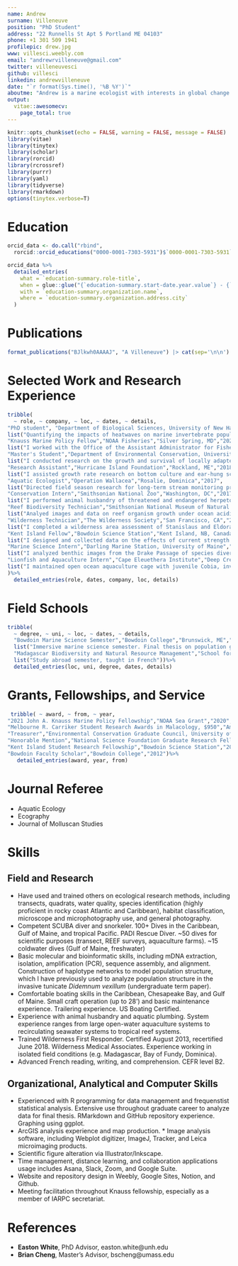 ```yaml
---
name: Andrew
surname: Villeneuve
position: "PhD Student"
address: "22 Runnells St Apt 5 Portland ME 04103"
phone: +1 301 509 1941
profilepic: drew.jpg
www: villesci.weebly.com
email: "andrewrvilleneuve@gmail.com"
twitter: villeneuvesci
github: villesci
linkedin: andrewvilleneuve
date: "`r format(Sys.time(), '%B %Y')`"
aboutme: "Andrew is a marine ecologist with interests in global change across levels of ecological organization. He is dedicated to working on applied questions in the face of climate and biodiversity crises."
output: 
  vitae::awesomecv:
    page_total: true
---
```



```r
knitr::opts_chunk$set(echo = FALSE, warning = FALSE, message = FALSE)
library(vitae)
library(tinytex)
library(scholar)
library(rorcid)
library(rcrossref)
library(purrr)
library(yaml)
library(tidyverse)
library(rmarkdown)
options(tinytex.verbose=T)

```

# Education

```r
orcid_data <- do.call("rbind",
  rorcid::orcid_educations("0000-0001-7303-5931")$`0000-0001-7303-5931`$`affiliation-group`$summaries)

orcid_data %>%
  detailed_entries(
    what = `education-summary.role-title`,
    when = glue::glue("{`education-summary.start-date.year.value`} - {`education-summary.end-date.year.value`}"),
    with = `education-summary.organization.name`,
    where = `education-summary.organization.address.city`
  )

```

# Publications

```r
  
format_publications("BJlkwh0AAAAJ", "A Villeneuve") |> cat(sep='\n\n')


```
# Selected Work and Research Experience

```r
tribble(
  ~ role, ~ company, ~ loc, ~ dates, ~ details,
"PhD student", "Department of Biological Sciences, University of New Hampshire", "Durham, NH","2022 - Present",
list("Quantifying the impacts of heatwaves on marine invertebrate populations using an exposure magnitude-duration framework"),
"Knauss Marine Policy Fellow","NOAA Fisheries","Silver Spring, MD","2021-2022",
list("I worked with the Office of the Assistant Administrator for Fisheries on high-level science management and policy. I worked on improving the NOAA instutional repository, wrote fisheries survey communications materials, and create a bibliometric analysis of NOAA Fisheries publications. I supported NOAA Arctic policy by working on incorporating indigenous traditional ecological knowledge into the US position in a multilateral agreement."),
"Master's Student","Department of Environmental Conservation, University of Massachusetts Amherst","Amherst, MA","2018-2020",
list("I conducted research on the growth and survival of locally adapted populations of the Oyster Drill (Urosalpinx cinerea) collected from sites along the latitudinal gradient on the Pacific and Atlantic coasts of the US. I mentored an undergraduate research intern and their independent project as part of the Five College Coastal and Marine Science program. I was a teaching assistant for Marine Ecology and Introduction to Ecology."),
"Research Assistant","Hurricane Island Foundation","Rockland, ME","2018",
list("I assisted growth rate research on bottom culture and ear-hung scallop aquaculture in the Gulf of Maine. Operated outboard motorboats in variable coastal conditions. I mentored two students from the Women of the Sea Program on their independent research projects."),
"Aquatic Ecologist","Operation Wallacea","Rosalie, Dominica","2017",
list("Directed field season research for long-term stream monitoring project using macroinvertebrate biotic indices and tracked migration patterns of a freshwater snail. One published  paper as product. I instructed high school students in field ecology methodology and directed data collection for both projects."),
"Conservation Intern","Smithsonian National Zoo","Washington, DC","2017",
list("I performed animal husbandry of threatened and endangered herpetofauna, and collected behavioral data of amphibians within exhibits"),
"Reef Biodiversity Technician","Smithsonian National Museum of Natural History","Washington, DC","2016",
list("Analyed images and data on reef organism growth under ocean acidification conditions. Field processed photographic and genetic samples from settlement places on an expedition in Curaçao. I participated in two submersible dives to collect settlement plates."),
"Wilderness Technician","The Wilderness Society","San Francisco, CA","2016",
list("I completed a wilderness area assessment of Stanislaus and Eldorado National Forests using GPS tablets and ArcGIS. Performed tasks independently in remote mountain areas. I recommended the outlines of a new wilderness area based on observed human impacts and natural features."),
"Kent Island Fellow","Bowdoin Science Station","Kent Island, NB, Canada","2014",
list("I designed and collected data on the effects of current strength on intertidal invertebrate biodiversity."),
"Marine Science Intern","Darling Marine Station, University of Maine","Walpole, ME","2013",
list("I analyzed benthic images from the Drake Passage of species diversity focusing on corals with a master's student."),
"Lionfish and Aquaculture Intern","Cape Eleuethera Institute","Deep Creek, The Bahamas","2012",
list("I maintained open ocean aquaculture cage with juvenile Cobia, involved daily SCUBA diving. I conducted patch reef surveys of fish diversity and lionfish morphological data. REEF fish surveyor certified.")
)%>% 
  detailed_entries(role, dates, company, loc, details)

```

# Field Schools

```r
tribble(
  ~ degree, ~ uni, ~ loc, ~ dates, ~ details,
  "Bowdoin Marine Science Semester","Bowdoin College","Brunswick, ME","2015",
  list("Immersive marine science semester. Final thesis on population genetics of an invasive tunicate"),
  "Madagascar Biodiversity and Natural Resource Management","School for International Training","Taolagnaro, Madagascar","2015",
  list("Study abroad semester, taught in French"))%>% 
  detailed_entries(loc, uni, degree, dates, details)

```

# Grants, Fellowships, and Service

```r
 tribble( ~ award, ~ from, ~ year,   
"2021 John A. Knauss Marine Policy Fellowship","NOAA Sea Grant","2020","PADI Foundation Grant, $3,141", "PADI Foundation", "2019",
"Melbourne R. Carriker Student Research Awards in Malacology, $950","American Malacological Society","2019",
"Treasurer","Environmental Conservation Graduate Council, University of Massachusetts Amherst","2019",
"Honorable Mention","National Science Foundation Graduate Research Fellowship Program","2019",
"Kent Island Student Research Fellowship","Bowdoin Science Station","2014",
"Bowdoin Faculty Scholar","Bowdoin College","2012")%>%
   detailed_entries(award, year, from) 

```

# Journal Referee

  * Aquatic Ecology
  * Ecography
  * Journal of Molluscan Studies

# Skills

## Field and Research
  *	Have used and trained others on ecological research methods, including transects, quadrats, water quality, species identification (highly proficient in rocky coast Atlantic and Caribbean), habitat classification, microscope and microphotography use, and general photography.
  *	Competent SCUBA diver and snorkeler. 100+ Dives in the Caribbean, Gulf of Maine, and tropical Pacific. PADI Rescue Diver. ~50 dives for scientific purposes (transect, REEF surveys, aquaculture farms). ~15 coldwater dives (Gulf of Maine, freshwater)
  *	Basic molecular and bioinformatic skills, including mDNA extraction, isolation, amplification (PCR), sequence assembly, and alignment. Construction of haplotype networks to model population structure, which I have previously used to analyze population structure in the invasive tunicate <i>Didemnum vexillum</i> (undergraduate term paper). 
 *	Comfortable boating skills in the Caribbean, Chesapeake Bay, and Gulf of Maine. Small craft operation (up to 28’) and basic maintenance experience. Trailering experience. US Boating Certified.
  *	Experience with animal husbandry and aquatic plumbing. System experience ranges from large open-water aquaculture systems to recirculating seawater systems to tropical reef systems.
 *	Trained Wilderness First Responder. Certified August 2013, recertified June 2018. Wilderness Medical Associates. Experience working in isolated field conditions (e.g. Madagascar, Bay of Fundy, Dominica). 
 *	Advanced French reading, writing, and comprehension. CEFR level B2. 

## Organizational, Analytical and Computer Skills
 *	Experienced with R programming for data management and frequenstist statistical analysis. Extensive use throughout graduate career to analyze data for final thesis. RMarkdown and GitHub repository experience. Graphing using ggplot.
  *	ArcGIS analysis experience and map production.  *	Image analysis software, including Webplot digitizer, ImageJ, Tracker, and Leica microimaging products.
 *	Scientific figure alteration via Illustrator/Inkscape.
 *	Time management, distance learning, and collaboration applications usage includes Asana, Slack, Zoom, and Google Suite.
 *	Website and repository design in Weebly, Google Sites, Notion, and Github.
 *	Meeting facilitation throughout Knauss fellowship, especially as a member of IARPC secretariat. 
 
# References

* **Easton White**, PhD Advisor, easton.white@unh.edu
* **Brian Cheng**, Master's Advisor, bscheng@umass.edu

